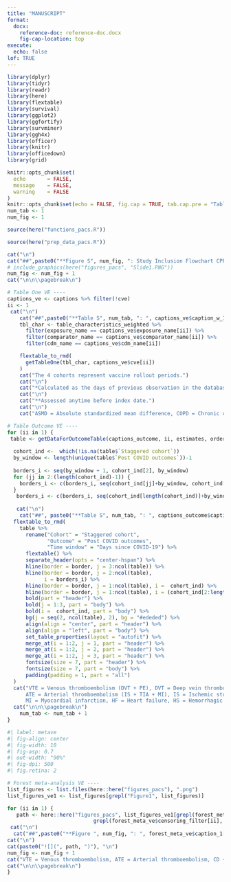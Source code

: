 ```yaml
---
title: "MANUSCRIPT"
format:
  docx:
    reference-doc: reference-doc.docx
    fig-cap-location: top
execute:
  echo: false
lof: TRUE
---
```


```r
library(dplyr)
library(tidyr)
library(readr)
library(here)
library(flextable)
library(survival)
library(ggplot2)
library(ggfortify)
library(survminer)
library(ggh4x)
library(officer)
library(knitr)
library(officedown)
library(grid)

knitr::opts_chunk$set(
  echo       = FALSE,
  message    = FALSE,
  warning    = FALSE
)
knitr::opts_chunk$set(echo = FALSE, fig.cap = TRUE, tab.cap.pre = "Table ", tab.cap.sep = ": ")
num_tab <- 1
num_fig <- 1
```

```r
source(here("functions_pacs.R"))
```

```r
source(here("prep_data_pacs.R"))
```


```r
cat("\n") 
cat("##",paste0("**Figure S", num_fig, ": Study Inclusion Flowchart CPRD AURUM**"))
# include_graphics(here("figures_pacs", "Slide1.PNG"))
num_fig <- num_fig + 1
cat("\n\n\\pagebreak\n")
```


```r
# Table One VE ----
captions_ve <- captions %>% filter(!cve)
ii <- 1
 cat("\n") 
    cat("##",paste0("**Table S", num_tab, ": ", captions_ve$caption_w_1[ii], "**", captions_ve$caption_2[ii]))
    tbl_char <- table_characteristics_weighted %>%
      filter(exposure_name == captions_ve$exposure_name[ii]) %>%
      filter(comparator_name == captions_ve$comparator_name[ii]) %>%
      filter(cdm_name == captions_ve$cdm_name[ii])

    flextable_to_rmd(
      getTableOne(tbl_char, captions_ve$cve[ii])
    )
    cat("The 4 cohorts represent vaccine rollout periods.")
    cat("\n")
    cat("*Calculated as the days of previous observation in the database before index date.") 
    cat("\n")
    cat("**Assessed anytime before index date.")
    cat("\n")
    cat("ASMD = Absolute standardized mean difference, COPD = Chronic obstructive pulmonary disease, GERD = Gastro-Esophageal reflux disease ")  
```


```r
# Table Outcome VE ----
for (ii in 1) {
 table <- getDataForOutcomeTable(captions_outcome, ii, estimates, order_main)
  
  cohort_ind <-  which(!is.na(table$`Staggered cohort`))
  by_window <- length(unique(table$`Post COVID outcomes`))-1
  
  borders_i <- seq(by_window + 1, cohort_ind[2], by_window)
  for (jj in 2:(length(cohort_ind)-1)) {
    borders_i <- c(borders_i, seq(cohort_ind[jj]+by_window, cohort_ind[jj+1], by_window))
  }
   borders_i <- c(borders_i, seq(cohort_ind[length(cohort_ind)]+by_window, nrow(table), by_window))
  
   cat("\n") 
    cat("##", paste0("**Table S", num_tab, ": ", captions_outcome$caption_1[ii], "**", captions_outcome$caption_2[ii]))
  flextable_to_rmd(
    table %>%
      rename("Cohort" = "Staggered cohort",
             "Outcome" = "Post COVID outcomes",
             "Time window" = "Days since COVID-19") %>%
      flextable() %>%
      separate_header(opts = "center-hspan") %>%
      hline(border = border, j = 3:ncol(table)) %>%
      hline(border = border, j = 2:ncol(table), 
            i = borders_i) %>%
      hline(border = border, j = 1:ncol(table), i =  cohort_ind) %>%
      hline(border = border, j = 1:ncol(table), i = (cohort_ind[2:length(cohort_ind)]-1)) %>%
      bold(part = "header") %>%
      bold(j = 1:3, part = "body") %>%
      bold(i =  cohort_ind, part = "body") %>%
      bg(j = seq(2, ncol(table), 2), bg = "#ededed") %>%
      align(align = "center", part = "header") %>%
      align(align = "left", part = "body") %>%
      set_table_properties(layout = "autofit") %>%
      merge_at(i = 1:2, j = 1, part = "header") %>%
      merge_at(i = 1:2, j = 2, part = "header") %>%
      merge_at(i = 1:2, j = 3, part = "header") %>%
      fontsize(size = 7, part = "header") %>%
      fontsize(size = 7, part = "body") %>%
      padding(padding = 1, part = "all")
  )
  cat("VTE = Venous thromboembolism (DVT + PE), DVT = Deep vein thrombosis, PE = Pulmonary embolism,
      ATE = Arterial thromboembolism (IS + TIA + MI), IS = Ischemic stroke, TIA = Transient ischemic attack,
      MI = Myocardial infarction, HF = Heart failure, HS = Hemorrhagic stroke, MP = Myocarditis or Pericarditis")
  cat("\n\n\\pagebreak\n")
    num_tab <- num_tab + 1
}


```

```r
#| label: metave
#| fig-align: center
#| fig-width: 10
#| fig-asp: 0.7
#| out-width: "90%"
#| fig-dpi: 500
#| fig.retina: 2

# Forest meta-analysis VE ----
list_figures <- list.files(here::here("figures_pacs"), ".png")
list_figures_ve1 <- list_figures[grepl("Figure1", list_figures)]

for (ii in 1) {
   path <- here::here("figures_pacs", list_figures_ve1[grepl(forest_meta_ve$exposure_name[ii], list_figures_ve1) & 
                            grepl(forest_meta_ve$censoring_filter[ii], list_figures_ve1)])
 cat("\n")
  cat("##",paste0("**Figure ", num_fig, ": ", forest_meta_ve$caption_1[ii], "**", forest_meta_ve$caption_2[ii]), "Dashed line represents a level of hetereogeneity I2 > 0.4.")
cat("\n")
cat(paste0("![](", path, ")"), "\n")
num_fig <- num_fig + 1
cat("VTE = Venous thromboembolism, ATE = Arterial thromboembolism, CD + HS = Cardiac diseases and Hemorrhagic stroke")
cat("\n\n\\pagebreak\n")
}

```

